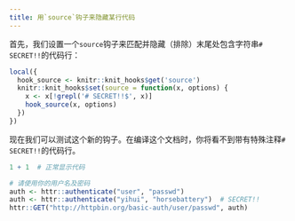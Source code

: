 ---
title: 用`source`钩子来隐藏某行代码
---

首先，我们设置一个`source`钩子来匹配并隐藏（排除）末尾处包含字符串`# SECRET!!`的代码行：

```{r, include=FALSE}
local({
  hook_source <- knitr::knit_hooks$get('source')
  knitr::knit_hooks$set(source = function(x, options) {
    x <- x[!grepl('# SECRET!!$', x)]
    hook_source(x, options)
  })
})
```

现在我们可以测试这个新的钩子。在编译这个文档时，你将看不到带有特殊注释`# SECRET!!`的代码行。

```{r}
1 + 1  # 正常显示代码

# 请使用你的用户名及密码
auth <- httr::authenticate("user", "passwd")
auth <- httr::authenticate("yihui", "horsebattery")  # SECRET!!
httr::GET("http://httpbin.org/basic-auth/user/passwd", auth)
```
